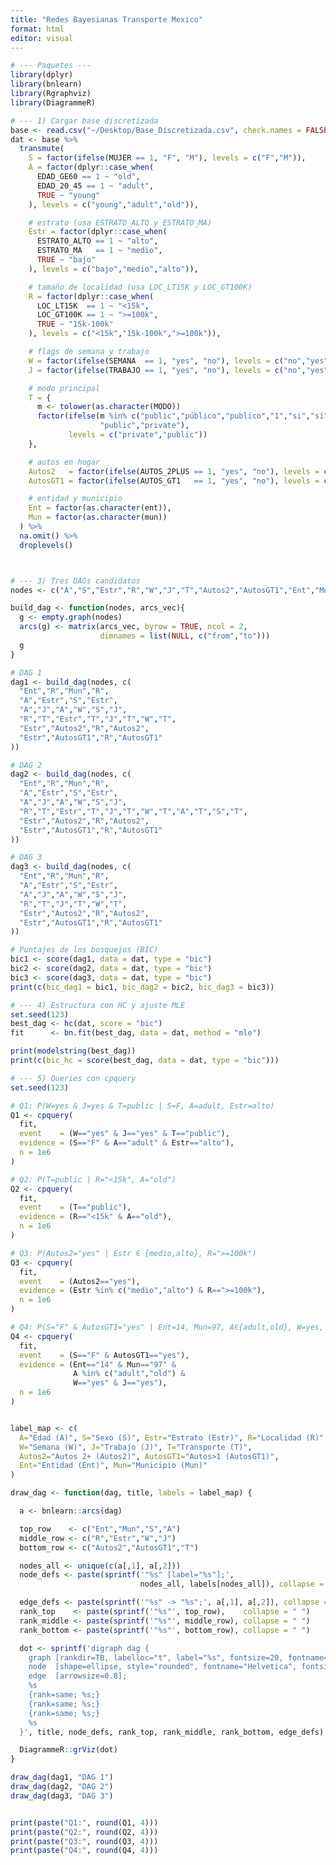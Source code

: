 ```yaml
---
title: "Redes Bayesianas Transporte Mexico"
format: html
editor: visual
---
```


```r
# --- Paquetes ---
library(dplyr)
library(bnlearn)
library(Rgraphviz)
library(DiagrammeR)

# --- 1) Cargar base discretizada 
base <- read.csv("~/Desktop/Base_Discretizada.csv", check.names = FALSE)
dat <- base %>%
  transmute(
    S = factor(ifelse(MUJER == 1, "F", "M"), levels = c("F","M")),
    A = factor(dplyr::case_when(
      EDAD_GE60 == 1 ~ "old",
      EDAD_20_45 == 1 ~ "adult",
      TRUE ~ "young"
    ), levels = c("young","adult","old")),

    # estrato (usa ESTRATO_ALTO y ESTRATO_MA)
    Estr = factor(dplyr::case_when(
      ESTRATO_ALTO == 1 ~ "alto",
      ESTRATO_MA   == 1 ~ "medio",
      TRUE ~ "bajo"
    ), levels = c("bajo","medio","alto")),

    # tamaño de localidad (usa LOC_LT15K y LOC_GT100K)
    R = factor(dplyr::case_when(
      LOC_LT15K  == 1 ~ "<15k",
      LOC_GT100K == 1 ~ ">=100k",
      TRUE ~ "15k-100k"
    ), levels = c("<15k","15k-100k",">=100k")),

    # flags de semana y trabajo
    W = factor(ifelse(SEMANA  == 1, "yes", "no"), levels = c("no","yes")),
    J = factor(ifelse(TRABAJO == 1, "yes", "no"), levels = c("no","yes")),

    # modo principal
    T = {
      m <- tolower(as.character(MODO))
      factor(ifelse(m %in% c("public","público","publico","1","si","sí","yes"),
                    "public","private"),
             levels = c("private","public"))
    },

    # autos en hogar
    Autos2   = factor(ifelse(AUTOS_2PLUS == 1, "yes", "no"), levels = c("no","yes")),
    AutosGT1 = factor(ifelse(AUTOS_GT1   == 1, "yes", "no"), levels = c("no","yes")),

    # entidad y municipio
    Ent = factor(as.character(ent)),
    Mun = factor(as.character(mun))
  ) %>%
  na.omit() %>%
  droplevels()



# --- 3) Tres DAGs candidatos 
nodes <- c("A","S","Estr","R","W","J","T","Autos2","AutosGT1","Ent","Mun")

build_dag <- function(nodes, arcs_vec){
  g <- empty.graph(nodes)
  arcs(g) <- matrix(arcs_vec, byrow = TRUE, ncol = 2,
                    dimnames = list(NULL, c("from","to")))
  g
}

# DAG 1
dag1 <- build_dag(nodes, c(
  "Ent","R","Mun","R",
  "A","Estr","S","Estr",
  "A","J","A","W","S","J",
  "R","T","Estr","T","J","T","W","T",
  "Estr","Autos2","R","Autos2",
  "Estr","AutosGT1","R","AutosGT1"
))

# DAG 2 
dag2 <- build_dag(nodes, c(
  "Ent","R","Mun","R",
  "A","Estr","S","Estr",
  "A","J","A","W","S","J",
  "R","T","Estr","T","J","T","W","T","A","T","S","T",
  "Estr","Autos2","R","Autos2",
  "Estr","AutosGT1","R","AutosGT1"
))

# DAG 3 
dag3 <- build_dag(nodes, c(
  "Ent","R","Mun","R",
  "A","Estr","S","Estr",
  "A","J","A","W","S","J",
  "R","T","J","T","W","T",
  "Estr","Autos2","R","Autos2",
  "Estr","AutosGT1","R","AutosGT1"
))

# Puntajes de los bosquejos (BIC)
bic1 <- score(dag1, data = dat, type = "bic")
bic2 <- score(dag2, data = dat, type = "bic")
bic3 <- score(dag3, data = dat, type = "bic")
print(c(bic_dag1 = bic1, bic_dag2 = bic2, bic_dag3 = bic3))

# --- 4) Estructura con HC y ajuste MLE 
set.seed(123)
best_dag <- hc(dat, score = "bic")
fit      <- bn.fit(best_dag, data = dat, method = "mle")

print(modelstring(best_dag))
print(c(bic_hc = score(best_dag, data = dat, type = "bic")))

# --- 5) Queries con cpquery 
set.seed(123)

# Q1: P(W=yes & J=yes & T=public | S=F, A=adult, Estr=alto)
Q1 <- cpquery(
  fit,
  event    = (W=="yes" & J=="yes" & T=="public"),
  evidence = (S=="F" & A=="adult" & Estr=="alto"),
  n = 1e6
) 

# Q2: P(T=public | R="<15k", A="old")
Q2 <- cpquery(
  fit,
  event    = (T=="public"),
  evidence = (R=="<15k" & A=="old"),
  n = 1e6
) 

# Q3: P(Autos2="yes" | Estr ∈ {medio,alto}, R=">=100k")
Q3 <- cpquery(
  fit,
  event    = (Autos2=="yes"),
  evidence = (Estr %in% c("medio","alto") & R==">=100k"),
  n = 1e6
)

# Q4: P(S="F" & AutosGT1="yes" | Ent=14, Mun=97, A∈{adult,old}, W=yes, J=yes)
Q4 <- cpquery(
  fit,
  event    = (S=="F" & AutosGT1=="yes"),
  evidence = (Ent=="14" & Mun=="97" &
              A %in% c("adult","old") &
              W=="yes" & J=="yes"),
  n = 1e6
)


label_map <- c(
  A="Edad (A)", S="Sexo (S)", Estr="Estrato (Estr)", R="Localidad (R)",
  W="Semana (W)", J="Trabajo (J)", T="Transporte (T)",
  Autos2="Autos 2+ (Autos2)", AutosGT1="Autos>1 (AutosGT1)",
  Ent="Entidad (Ent)", Mun="Municipio (Mun)"
)

draw_dag <- function(dag, title, labels = label_map) {

  a <- bnlearn::arcs(dag)

  top_row    <- c("Ent","Mun","S","A")
  middle_row <- c("R","Estr","W","J")
  bottom_row <- c("Autos2","AutosGT1","T")

  nodes_all <- unique(c(a[,1], a[,2]))
  node_defs <- paste(sprintf('"%s" [label="%s"];',
                             nodes_all, labels[nodes_all]), collapse = "\n    ")

  edge_defs <- paste(sprintf('"%s" -> "%s";', a[,1], a[,2]), collapse = "\n    ")
  rank_top    <- paste(sprintf('"%s"', top_row),    collapse = " ")
  rank_middle <- paste(sprintf('"%s"', middle_row), collapse = " ")
  rank_bottom <- paste(sprintf('"%s"', bottom_row), collapse = " ")

  dot <- sprintf('digraph dag {
    graph [rankdir=TB, labelloc="t", label="%s", fontsize=20, fontname="Helvetica"];
    node  [shape=ellipse, style="rounded", fontname="Helvetica", fontsize=12];
    edge  [arrowsize=0.8];
    %s
    {rank=same; %s;}
    {rank=same; %s;}
    {rank=same; %s;}
    %s
  }', title, node_defs, rank_top, rank_middle, rank_bottom, edge_defs)

  DiagrammeR::grViz(dot)
}

draw_dag(dag1, "DAG 1")
draw_dag(dag2, "DAG 2")
draw_dag(dag3, "DAG 3")


print(paste("Q1:", round(Q1, 4)))
print(paste("Q2:", round(Q2, 4)))
print(paste("Q3:", round(Q3, 4)))
print(paste("Q4:", round(Q4, 4)))
```
